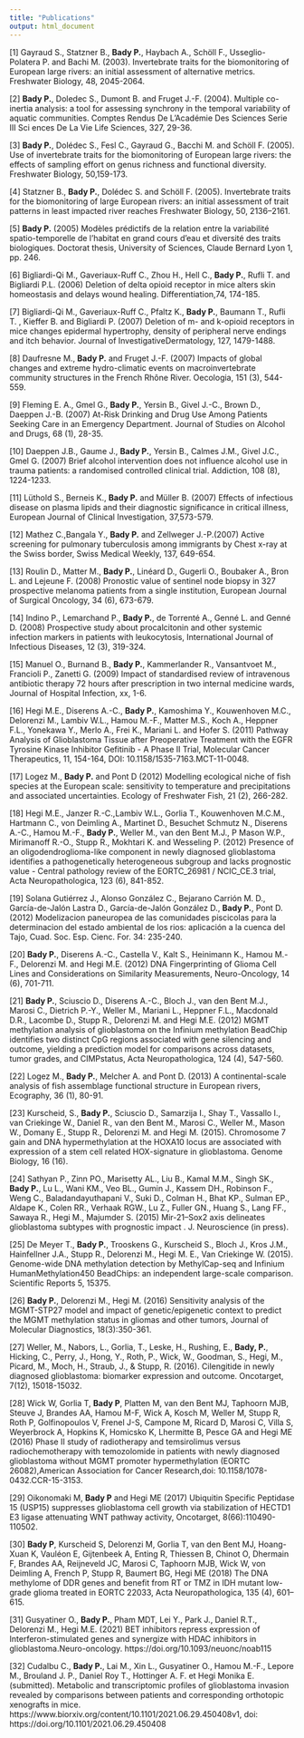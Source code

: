 ```yaml
---
title: "Publications"
output: html_document
---
```


[1] Gayraud S., Statzner B., **Bady P.**, Haybach A., Schöll F., Usseglio-Polatera P. and Bachi M. (2003). Invertebrate traits for the biomonitoring of European large rivers: an initial assessment of alternative metrics. Freshwater Biology, 48, 2045-2064. 

[2] **Bady P.**, Doledec S., Dumont B. and Fruget J.-F. (2004). Multiple co-inertia analysis: a tool for assessing synchrony in the temporal variability of aquatic communities. Comptes Rendus De L'Académie Des Sciences Serie III Sci ences De La Vie Life Sciences, 327, 29-36. 

[3] **Bady P.**, Dolédec S., Fesl C., Gayraud G., Bacchi M. and Schöll F. (2005). Use of invertebrate traits for the biomonitoring of European large rivers: the effects of sampling effort on genus richness and functional diversity. Freshwater Biology, 50,159-173. 

[4] Statzner B., **Bady P.**, Dolédec S. and Schöll F. (2005). Invertebrate traits for the biomonitoring of large European rivers: an initial assessment of trait patterns in least impacted river reaches Freshwater Biology, 50, 2136–2161. 

[5] **Bady P.** (2005) Modèles prédictifs de la relation entre la variabilité spatio-temporelle de l’habitat en grand cours d’eau et diversité des traits biologiques. Doctorat thesis, University of Sciences, Claude Bernard Lyon 1, pp. 246. 

[6] Bigliardi-Qi M., Gaveriaux-Ruff C., Zhou H., Hell C., **Bady P.**, Rufli T. and Bigliardi P.L. (2006) Deletion of delta opioid receptor in mice alters skin homeostasis and delays wound healing. Differentiation,74, 174-185. 

[7] Bigliardi-Qi M., Gaveriaux-Ruff C., Pfaltz K., **Bady P.**, Baumann T., Rufli T. , Kieffer B. and Bigliardi P. (2007) Deletion of m- and k-opioid receptors in mice changes epidermal hypertrophy, density of peripheral nerve endings and itch behavior. Journal of InvestigativeDermatology, 127, 1479-1488. 

[8] Daufresne M., **Bady P.** and Fruget J.-F. (2007) Impacts of global changes and extreme hydro-climatic events on macroinvertebrate community structures in the French Rhône River. Oecologia, 151 (3), 544-559. 

[9] Fleming E. A., Gmel G., **Bady P.**, Yersin B., Givel J.-C., Brown D., Daeppen J.-B. (2007) At-Risk Drinking and Drug Use Among Patients Seeking Care in an Emergency Department. Journal of Studies on Alcohol and Drugs, 68 (1), 28-35. 

[10] Daeppen J.B., Gaume J., **Bady P.**, Yersin B., Calmes J.M., Givel J.C., Gmel G. (2007) Brief alcohol intervention does not influence alcohol use in trauma patients: a randomised controlled clinical trial. Addiction, 108 (8), 1224-1233.

[11] Lüthold S., Berneis K., **Bady P.** and Müller B. (2007) Effects of infectious disease on plasma lipids and their diagnostic significance in critical illness, European Journal of Clinical Investigation, 37,573-579. 

[12] Mathez C.,Bangala Y., **Bady P.** and Zellweger J.-P.(2007) Active screening for pulmonary tuberculosis among immigrants by Chest x-ray at the Swiss border, Swiss Medical Weekly, 137, 649-654. 

[13] Roulin D., Matter M., **Bady P.**, Linéard D., Gugerli O., Boubaker A., Bron L. and Lejeune F. (2008) Pronostic value of sentinel node biopsy in 327 prospective melanoma patients from a single institution, European Journal of Surgical Oncology, 34 (6), 673-679. 

[14] Indino P., Lemarchand P., **Bady P.**, de Torrenté A., Genné L. and Genné D. (2008) Prospective study about procalcitonin and other systemic infection markers in patients with leukocytosis, International Journal of Infectious Diseases, 12 (3), 319-324. 

[15] Manuel O., Burnand B., **Bady P.**, Kammerlander R., Vansantvoet M., Francioli P., Zanetti G. (2009) Impact of standardised review of intravenous antibiotic therapy 72 hours after prescription in two internal medicine wards, Journal of Hospital Infection, xx, 1-6. 

[16] Hegi M.E., Diserens A.-C., **Bady P.**, Kamoshima Y., Kouwenhoven M.C., Delorenzi M., Lambiv  W.L., Hamou M.-F., Matter M.S., Koch A., Heppner F.L., Yonekawa Y., Merlo A., Frei K., Mariani L. and Hofer S. (2011) Pathway Analysis of Glioblastoma Tissue after Preoperative Treatment with the EGFR Tyrosine Kinase Inhibitor Gefitinib - A Phase II Trial, Molecular Cancer Therapeutics, 11, 154-164, DOI: 10.1158/1535-7163.MCT-11-0048. 

[17] Logez M., **Bady P.** and Pont D (2012) Modelling ecological niche of fish species at the European scale: sensitivity to temperature and precipitations and associated uncertainties. Ecology of Freshwater Fish, 21 (2), 266-282. 

[18] Hegi M.E., Janzer R.-C.,Lambiv W.L., Gorlia T., Kouwenhoven M.C.M., Hartmann C., von Deimling A., Martinet D., Besuchet Schmutz N., Diserens A.-C., Hamou M.-F., **Bady P.**, Weller M., van den Bent M.J., P Mason W.P., Mirimanoff R.-O., Stupp R., Mokhtari K. and Wesseling P. (2012) Presence of an oligodendroglioma-like component in newly diagnosed glioblastoma identifies a pathogenetically heterogeneous subgroup and lacks prognostic value - Central pathology review of the EORTC_26981 / NCIC_CE.3 trial, Acta Neuropathologica, 123 (6), 841-852. 

[19] Solana Gutiérrez J., Alonso González C., Bejarano Carrión M. D., García-de-Jalón Lastra D., García-de-Jalón González D., **Bady P.**, Pont D. (2012) Modelizacion paneuropea de las comunidades piscicolas para la determinacion del estado ambiental de los rios: aplicación a la cuenca del Tajo, Cuad. Soc. Esp. Cienc. For. 34: 235-240. 

[20] **Bady P.**, Diserens A.-C., Castella V., Kalt S., Heinimann K., Hamou M.-F., Delorenzi M. and Hegi M.E. (2012) DNA Fingerprinting of Glioma Cell Lines and Considerations on Similarity Measurements, Neuro-Oncology, 14 (6), 701-711. 

[21] **Bady P.**, Sciuscio D., Diserens A.-C., Bloch J., van den Bent M.J., Marosi C., Dietrich P.-Y., Weller M., Mariani L., Heppner F.L., Macdonald D.R., Lacombe D., Stupp R., Delorenzi M. and Hegi M.E. (2012) MGMT methylation analysis of glioblastoma on the Infinium methylation BeadChip identifies two distinct CpG regions associated with gene silencing and outcome, yielding a prediction model for comparisons across datasets, tumor grades, and CIMPstatus, Acta Neuropathologica, 124 (4), 547-560. 

[22] Logez M., **Bady P.**, Melcher A. and Pont D. (2013) A continental-scale analysis of fish assemblage functional structure in European rivers, Ecography, 36 (1), 80-91. 

[23] Kurscheid, S., **Bady P.**, Sciuscio D., Samarzija I., Shay T., Vassallo I., van Criekinge W., Daniel R., van den Bent M., Marosi C., Weller M., Mason W., Domany E., Stupp R., Delorenzi M. and Hegi M. (2015). Chromosome 7 gain and DNA hypermethylation at the HOXA10 locus are associated with expression of a stem cell related HOX-signature in glioblastoma. Genome Biology, 16 (16). 

[24] Sathyan P., Zinn PO., Marisetty AL., Liu B., Kamal M.M., Singh SK., **Bady P.**, Lu L., Wani KM., Veo BL., Gumin J., Kassem DH., Robinson F., Weng C., Baladandayuthapani V., Suki D., Colman H., Bhat KP., Sulman EP., Aldape K., Colen RR., Verhaak RGW., Lu Z., Fuller GN., Huang S., Lang FF., Sawaya R., Hegi M., Majumder S. (2015) Mir-21–Sox2 axis delineates glioblastoma subtypes with prognostic impact . J. Neuroscience (in press).

[25] De Meyer T., **Bady P.**, Trooskens G., Kurscheid S., Bloch J., Kros J.M., Hainfellner  J.A., Stupp R., Delorenzi M., Hegi M. E., Van Criekinge W. (2015). Genome-wide DNA methylation detection by MethylCap-seq and Infinium HumanMethylation450 BeadChips: an independent large-scale comparison. Scientific Reports 5, 15375.

[26] **Bady P.**, Delorenzi M., Hegi M. (2016) Sensitivity analysis of the MGMT-STP27 model and impact of genetic/epigenetic context to predict the MGMT methylation status in gliomas and other tumors, Journal of Molecular Diagnostics, 18(3):350-361.

[27] Weller, M., Nabors, L., Gorlia, T., Leske, H., Rushing, E., **Bady, P.**, Hicking, C., Perry, J., Hong, Y., Roth, P., Wick, W., Goodman, S., Hegi, M., Picard, M., Moch, H., Straub, J., & Stupp, R. (2016). Cilengitide in newly diagnosed glioblastoma: biomarker expression and outcome. Oncotarget, 7(12), 15018-15032.

[28] Wick W, Gorlia T, **Bady P**, Platten M, van den Bent MJ, Taphoorn MJB, Steuve J, Brandes AA, Hamou M-F, Wick A, Kosch M, Weller M, Stupp R, Roth P, Golfinopoulos V, Frenel J-S, Campone M, Ricard D, Marosi C, Villa S, Weyerbrock A, Hopkins K, Homicsko K, Lhermitte B, Pesce GA and Hegi ME (2016) Phase II study of radiotherapy and temsirolimus versus radiochemotherapy with temozolomide in patients with newly diagnosed glioblastoma without MGMT promoter hypermethylation (EORTC 26082),American Association for Cancer Research,doi: 10.1158/1078-0432.CCR-15-3153.

[29] Oikonomaki M, **Bady P** and Hegi ME (2017) Ubiquitin Specific Peptidase 15 (USP15) suppresses glioblastoma cell growth via stabilization of HECTD1 E3 ligase attenuating WNT pathway activity, Oncotarget, 8(66):110490-110502.

[30] **Bady P**, Kurscheid S, Delorenzi M, Gorlia T, van den Bent MJ, Hoang-Xuan K, Vauléon E, Gijtenbeek A, Enting R, Thiessen B, Chinot O, Dhermain F, Brandes AA, Reijneveld JC, Marosi C, Taphoorn MJB, Wick W, von Deimling A, French P, Stupp R, Baumert BG, Hegi ME (2018) The DNA methylome of DDR genes and benefit from RT or TMZ in IDH mutant low-grade glioma treated in EORTC 22033, Acta Neuropathologica, 135 (4), 601–615. 

[31] Gusyatiner O., **Bady P.**, Pham MDT, Lei Y., Park J., Daniel R.T., Delorenzi M., Hegi M.E. (2021) BET inhibitors repress expression of Interferon-stimulated genes and synergize with HDAC inhibitors in glioblastoma.Neuro-oncology. https://doi.org/10.1093/neuonc/noab115

[32] Cudalbu C., **Bady P.**, Lai M., Xin L., Gusyatiner O., Hamou M.-F., Lepore M., Brouland J. P., Daniel Roy T., Hottinger A. F. et Hegi Monika E. (submitted). Metabolic and transcriptomic profiles of glioblastoma invasion revealed by comparisons between patients and corresponding orthotopic xenografts in mice. https://www.biorxiv.org/content/10.1101/2021.06.29.450408v1, doi: https://doi.org/10.1101/2021.06.29.450408





